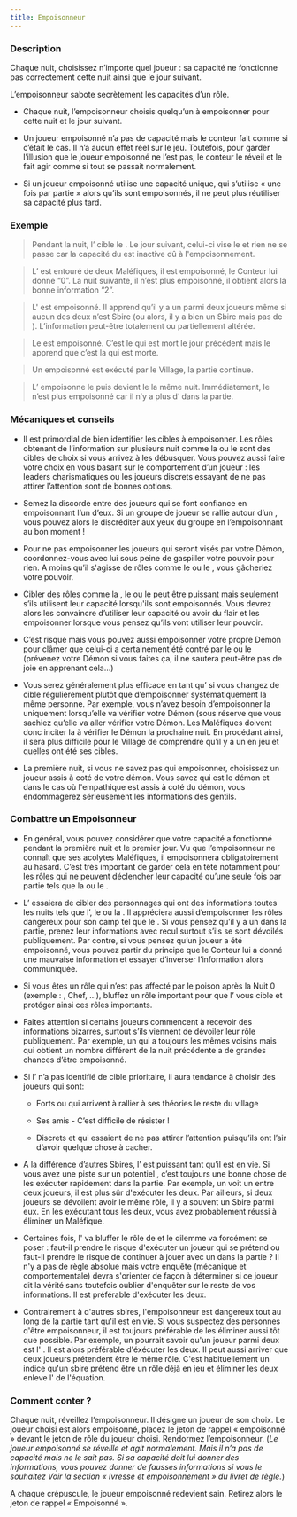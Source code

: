 ```yaml
---
title: Empoisonneur
---
```



<Role EMPOISONNEUR header />

### Description

Chaque nuit, choisissez n’importe quel joueur : sa capacité ne fonctionne pas correctement cette nuit ainsi que le jour suivant.

L’empoisonneur sabote secrètement les capacités d’un rôle.

-	Chaque nuit, l’empoisonneur choisis quelqu’un à empoisonner pour cette nuit et le jour suivant.

-	Un joueur empoisonné n’a pas de capacité mais le conteur fait comme si c’était le cas. Il n’a aucun effet réel sur le jeu. Toutefois, pour garder l’illusion que le joueur empoisonné ne l’est pas, le conteur le réveil et le fait agir comme si tout se passait normalement.

-	Si un joueur empoisonné utilise une capacité unique, qui s’utilise « une fois par partie » alors qu’ils sont empoisonnés, il ne peut plus réutiliser sa capacité plus tard.


### Exemple
> Pendant la nuit, l’<Role EMPOISONNEUR /> cible le <Role MERCENAIRE />. Le jour suivant, celui-ci vise le <Role IMP /> et rien ne se passe car la capacité du <Role MERCENAIRE /> est inactive dû à l'empoisonnement.

> L’<Role EMPATHIQUE /> est entouré de deux Maléfiques, il est empoisonné, le Conteur lui donne “0”. La nuit suivante, il n’est plus empoisonné, il obtient alors la bonne information “2”.

> L'<Role ENQUETEUR /> est empoisonné. Il apprend qu’il y a un <Role BARON /> parmi deux joueurs même si aucun des deux n’est Sbire (ou alors, il y a bien un Sbire mais pas de <Role BARON />). L’information peut-être totalement ou partiellement altérée. 

> Le <Role CROQUE_MORT /> est empoisonné. C’est le <Role IMP /> qui est mort le jour précédent mais le <Role CROQUE_MORT /> apprend que c’est la <Role PUCELLE /> qui est morte. 

> Un <Role VERTUEUX /> empoisonné est exécuté par le Village, la partie continue.

> L’<Role EMPOISONNEUR /> empoisonne le <Role MAIRE /> puis devient le <Role IMP /> la même nuit. Immédiatement, le <Role MAIRE /> n’est plus empoisonné car il n’y a plus d’<Role EMPOISONNEUR /> dans la partie.

### Mécaniques et conseils
- Il est primordial de bien identifier les cibles à empoisonner. Les rôles obtenant de l’information sur plusieurs nuit comme la <Role VOYANTE /> ou le <Role CROQUE_MORT /> sont des cibles de choix si vous arrivez à les débusquer. Vous pouvez aussi faire votre choix en vous basant sur le comportement d’un joueur : les leaders charismatiques ou les joueurs discrets essayant de ne pas attirer l’attention sont de bonnes options.

- Semez la discorde entre des joueurs qui se font confiance en empoisonnant l’un d’eux. Si un groupe de joueur se rallie autour d’un <Role CROQUE_MORT />, vous pouvez alors le discréditer aux yeux du groupe en l’empoisonnant au bon moment !

- Pour ne pas empoisonner les joueurs qui seront visés par votre Démon, coordonnez-vous avec lui sous peine de gaspiller votre pouvoir pour rien. A moins qu’il s'agisse de rôles comme le <Role GARDIEN /> ou le <Role SOLDAT />, vous gâcheriez votre pouvoir.

- Cibler des rôles comme la <Role PUCELLE />, le <Role MERCENAIRE /> ou le <Role MAIRE /> peut être puissant mais seulement s’ils utilisent leur capacité lorsqu'ils sont empoisonnés. Vous devrez alors les convaincre d’utiliser leur capacité ou avoir du flair et les empoisonner lorsque vous pensez qu’ils vont utiliser leur pouvoir.

- C’est risqué mais vous pouvez aussi empoisonner votre propre Démon pour clâmer que celui-ci a certainement été contré par le <Role MOINE /> ou le <Role SOLDAT /> (prévenez votre Démon si vous faites ça, il ne sautera peut-être pas de joie en apprenant cela...)

- Vous serez généralement plus efficace en tant qu’<Role EMPOISONNEUR /> si vous changez de cible régulièrement plutôt que d’empoisonner systématiquement la même personne. Par exemple, vous n’avez besoin d’empoisonner la <Role VOYANTE /> uniquement lorsqu’elle va vérifier votre Démon (sous réserve que vous sachiez qu’elle va aller vérifier votre Démon. Les Maléfiques doivent donc inciter la <Role VOYANTE /> à vérifier le Démon la prochaine nuit. En procédant ainsi, il sera plus difficile pour le Village de comprendre qu’il y a un <Role EMPOISONNEUR /> en jeu et quelles ont été ses cibles.

- La première nuit, si vous ne savez pas qui empoisonner, choisissez un joueur assis à coté de votre démon. Vous savez qui est le démon et dans le cas où l'empathique est assis à coté du démon, vous endommagerez sérieusement les informations des gentils.

### Combattre un Empoisonneur
- En général, vous pouvez considérer que votre capacité a fonctionné pendant la première nuit et le premier jour. Vu que l’empoisonneur ne connaît que ses acolytes Maléfiques, il empoisonnera obligatoirement au hasard. C’est très important de garder cela en tête notamment pour les rôles qui ne peuvent déclencher leur capacité qu’une seule fois par partie tels que la <Role PUCELLE /> ou le <Role MERCENAIRE />.

- L’<Role EMPOISONNEUR /> essaiera de cibler des personnages qui ont des informations toutes les nuits tels que l’<Role EMPATHIQUE />, le <Role CROQUE_MORT /> ou la <Role VOYANTE />. Il appréciera aussi d’empoisonner les rôles dangereux pour son camp tel que le <Role MERCENAIRE />. Si vous pensez qu’il y a un <Role EMPOISONNEUR /> dans la partie, prenez leur informations avec recul surtout s’ils se sont dévoilés publiquement. Par contre, si vous pensez qu’un joueur a été empoisonné, vous pouvez partir du principe que le Conteur lui a donné une mauvaise information et essayer d’inverser l’information alors communiquée.

- Si vous êtes un rôle qui n’est pas affecté par le poison après la Nuit 0 (exemple : <Role RECLUS />, Chef, <Role LAVANDIERE />...), bluffez un rôle important pour que l’<Role EMPOISONNEUR /> vous cible et protéger ainsi ces rôles importants.

- Faites attention si certains joueurs commencent à recevoir des informations bizarres, surtout s’ils viennent de dévoiler leur rôle publiquement. Par exemple, un <Role EMPATHIQUE /> qui a toujours les mêmes voisins mais qui obtient un nombre différent de la nuit précédente a de grandes chances d’être empoisonné.

- Si l’<Role EMPOISONNEUR /> n’a pas identifié de cible prioritaire, il aura tendance à choisir des joueurs qui sont:

    - Forts ou qui arrivent à rallier à ses théories le reste du village

    - Ses amis - C’est difficile de résister !

    - Discrets et qui essaient de ne pas attirer l’attention puisqu’ils ont l’air d’avoir quelque chose à cacher.

- A la différence d’autres Sbires, l’<Role EMPOISONNEUR /> est puissant tant qu’il est en vie. Si vous avez une piste sur un potentiel <Role EMPOISONNEUR />, c’est toujours une bonne chose de les exécuter rapidement dans la partie. Par exemple, un <Role ENQUETEUR /> voit un <Role EMPOISONNEUR /> entre deux joueurs, il est plus sûr d'exécuter les deux. Par ailleurs, si deux joueurs se dévoilent avoir le même rôle, il y a souvent un Sbire parmi eux. En les exécutant tous les deux, vous avez probablement réussi à éliminer un Maléfique.

- Certaines fois, l'<Role EMPOISONNEUR /> va bluffer le rôle de <Role VERTUEUX /> et le dilemme va forcément se poser : faut-il prendre le risque d'exécuter un joueur qui se prétend <Role VERTUEUX /> ou faut-il prendre le risque de continuer à jouer avec un <Role EMPOISONNEUR /> dans la partie ? Il n'y a pas de règle absolue mais votre enquête (mécanique et comportementale) devra s'orienter de façon à déterminer si ce joueur dit la vérité sans toutefois oublier d'enquêter sur le reste de vos informations. Il est préférable d'exécuter les deux.

- Contrairement à d'autres sbires, l'empoisonneur est dangereux tout au long de la partie tant qu'il est en vie. Si vous suspectez des personnes d'être empoisonneur, il est toujours préférable de les éliminer aussi tôt que possible. Par exemple, un <Role ENQUETEUR /> pourrait savoir qu'un joueur parmi deux est l' <Role EMPOISONNEUR />. Il est alors préférable d'éxécuter les deux. Il peut aussi arriver que deux joueurs prétendent être le même rôle. C'est habituellement un indice qu'un sbire prétend être un rôle déjà en jeu et éliminer les deux enleve l'<Role Empoisonneur /> de l'équation.

### Comment conter ?

Chaque nuit, réveillez l’empoisonneur. Il désigne un joueur de son choix. Le joueur choisi est alors empoisonné, placez le jeton de rappel « empoisonné » devant le jeton de rôle du joueur choisi. Rendormez l’empoisonneur. (_Le joueur empoisonné se réveille et agit normalement. Mais il n’a pas de capacité mais ne le sait pas. Si sa capacité doit lui donner des informations, vous pouvez donner de fausses informations si vous le souhaitez Voir la section « Ivresse et empoisonnement » du livret de règle._)

A chaque crépuscule, le joueur empoisonné redevient sain. Retirez alors le jeton de rappel « Empoisonné ». 

